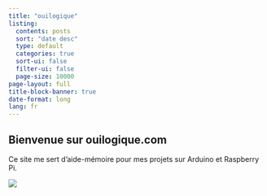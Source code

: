 ```yaml
---
title: "ouilogique"
listing:
  contents: posts
  sort: "date desc"
  type: default
  categories: true
  sort-ui: false
  filter-ui: false
  page-size: 10000
page-layout: full
title-block-banner: true
date-format: long
lang: fr
---
```



## Bienvenue sur ouilogique.com

Ce site me sert d’aide-mémoire pour mes projets sur Arduino et Raspberry Pi.

[![][img_1]][img_1]

[img_1]: ./images/site-logo.png

<!--
-->
